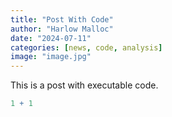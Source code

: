 ```yaml
---
title: "Post With Code"
author: "Harlow Malloc"
date: "2024-07-11"
categories: [news, code, analysis]
image: "image.jpg"
---
```


This is a post with executable code.

```r
1 + 1
```
